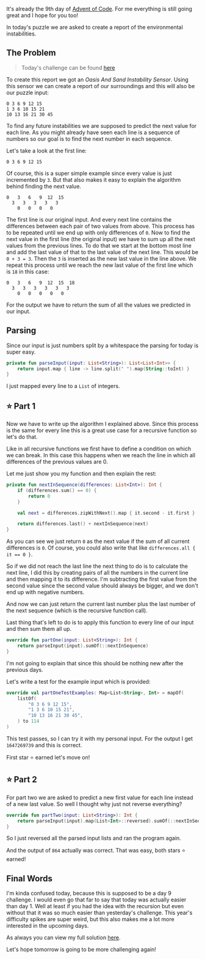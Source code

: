 

<PostHeader
  title='Advent of Code 2023 - Day 9: Mirage Maintenance'
  description='Solving the 9th day of Advent of Code 2023 in Kotlin'
  date='Dec 9, 2023'
/>

It's already the 9th day of [Advent of Code](https://adventofcode.com/). For me everything is still going great
and I hope for you too!

In today's puzzle we are asked to create a report of the environmental instabilities.

## The Problem

> Today's challenge can be found [here](https://adventofcode.com/2023/day/9)

To create this report we got an _Oasis And Sand Instability Sensor_.
Using this sensor we can create a report of our surroundings and this will also be our puzzle input:

```text
0 3 6 9 12 15
1 3 6 10 15 21
10 13 16 21 30 45
```

To find any future instabilities we are supposed to predict the next value for each line.
As you might already have seen each line is a sequence of numbers so our goal is to find the next number in each sequence.

Let's take a look at the first line:

```text
0 3 6 9 12 15
```

Of course, this is a super simple example since every value is just incremented by `3`.
But that also makes it easy to explain the algorithm behind finding the next value.

```text
0   3   6   9  12  15
  3   3   3   3   3
    0   0   0   0
```

The first line is our original input. And every next line contains the differences between each pair of two
values from above. This process has to be repeated until we end up with only differences of `0`.
Now to find the next value in the first line (the original input) we have to sum up all the next values from the previous lines.
To do that we start at the bottom most line and add the last value of that to the last value of the next line.
This would be `0 + 3 = 3`. Then the `3` is inserted as the new last value in the line above.
We repeat this process until we reach the new last value of the first line which is `18` in this case:

```text
0   3   6   9  12  15  18
  3   3   3   3   3   3
    0   0   0   0   0
```

For the output we have to return the sum of all the values we predicted in our input.

## Parsing

Since our input is just numbers split by a whitespace the parsing for today is super easy.

```kotlin
private fun parseInput(input: List<String>): List<List<Int>> {
    return input.map { line -> line.split(" ").map(String::toInt) }
}
```

I just mapped every line to a `List` of integers.

## ⭐ Part 1

Now we have to write up the algorithm I explained above.
Since this process is the same for every line this is a great use case for a recursive function so let's do that.

Like in all recursive functions we first have to define a condition on which we can break.
In this case this happens when we reach the line in which all differences of the previous values are 0.

Let me just show you my function and then explain the rest:

```kotlin
private fun nextInSequence(differences: List<Int>): Int {
    if (differences.sum() == 0) {
        return 0
    }

    val next = differences.zipWithNext().map { it.second - it.first }

    return differences.last() + nextInSequence(next)
}
```

As you can see we just return `0` as the next value if the sum of all current differences is `0`.
Of course, you could also write that like `differences.all { it == 0 }`.

So if we did not reach the last line the next thing to do is to calculate the next line,
I did this by creating pairs of all the numbers in the current line and then mapping it to its difference.
I'm subtracting the first value from the second value since the second value should always be bigger, and we don't
end up with negative numbers.

And now we can just return the current last number plus the last number of the next sequence (which is the recursive function call).

Last thing that's left to do is to apply this function to every line of our input and then sum them all up.

```kotlin
override fun partOne(input: List<String>): Int {
    return parseInput(input).sumOf(::nextInSequence)
}
```

I'm not going to explain that since this should be nothing new after the previous days.

Let's write a test for the example input which is provided:

```kotlin
override val partOneTestExamples: Map<List<String>, Int> = mapOf(
    listOf(
        "0 3 6 9 12 15",
        "1 3 6 10 15 21",
        "10 13 16 21 30 45",
    ) to 114
)
```

This test passes, so I can try it with my personal input.
For the output I get `1647269739` and this is correct.

First star ⭐ earned let's move on!

## ⭐ Part 2

For part two we are asked to predict a new first value for each line instead of a new last value.
So well I thought why just not reverse everything?

```kotlin
override fun partTwo(input: List<String>): Int {
    return parseInput(input).map(List<Int>::reversed).sumOf(::nextInSequence)
}
```

So I just reversed all the parsed input lists and ran the program again.

And the output of `864` actually was correct.
That was easy, both stars ⭐ earned!

## Final Words

I'm kinda confused today, because this is supposed to be a day 9 challenge.
I would even go that far to say that today was actually easier than day 1.
Well at least if you had the idea with the recursion but even without that it was so much easier than yesterday's challenge.
This year's difficulty spikes are super weird, but this also makes me a lot more interested in the upcoming days.

As always you can view my full solution [here](https://github.com/7rebux/advent-of-code-2023/blob/main/src/main/kotlin/de/nosswald/aoc/days/Day09.kt).

Let's hope tomorrow is going to be more challenging again!
